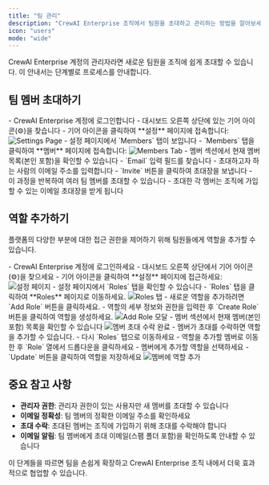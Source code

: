 ```yaml
---
title: "팀 관리"
description: "CrewAI Enterprise 조직에서 팀원을 초대하고 관리하는 방법을 알아보세요"
icon: "users"
mode: "wide"
---
```


CrewAI Enterprise 계정의 관리자라면 새로운 팀원을 조직에 쉽게 초대할 수 있습니다. 이 안내서는 단계별로 프로세스를 안내합니다.

## 팀 멤버 초대하기

<Steps>
    <Step title="설정 페이지 접속">
        - CrewAI Enterprise 계정에 로그인합니다
        - 대시보드 오른쪽 상단에 있는 기어 아이콘(⚙️)을 찾습니다
        - 기어 아이콘을 클릭하여 **설정** 페이지에 접속합니다:
            <Frame>
                <img src="/images/enterprise/settings-page.png" alt="Settings Page" />
            </Frame>
    </Step>
    <Step title="멤버 섹션으로 이동">
        - 설정 페이지에서 `Members` 탭이 보입니다
        - `Members` 탭을 클릭하여 **멤버** 페이지에 접속합니다:
            <Frame>
                <img src="/images/enterprise/members-tab.png" alt="Members Tab" />
            </Frame>
    </Step>
    <Step title="새 멤버 초대">
        - 멤버 섹션에서 현재 멤버 목록(본인 포함)을 확인할 수 있습니다
        - `Email` 입력 필드를 찾습니다
        - 초대하고자 하는 사람의 이메일 주소를 입력합니다
        - `Invite` 버튼을 클릭하여 초대장을 보냅니다
    </Step>
    <Step title="필요에 따라 반복">
        - 이 과정을 반복하여 여러 팀 멤버를 초대할 수 있습니다
        - 초대한 각 멤버는 조직에 가입할 수 있는 이메일 초대장을 받게 됩니다
    </Step>
</Steps>

## 역할 추가하기

플랫폼의 다양한 부분에 대한 접근 권한을 제어하기 위해 팀원들에게 역할을 추가할 수 있습니다.

<Steps>
    <Step title="설정 페이지 접근">
        - CrewAI Enterprise 계정에 로그인하세요
        - 대시보드 오른쪽 상단에서 기어 아이콘(⚙️)을 찾으세요
        - 기어 아이콘을 클릭하여 **설정** 페이지에 접근하세요:
            <Frame>
                <img src="/images/enterprise/settings-page.png" alt="설정 페이지" />
            </Frame>
    </Step>
    <Step title="멤버 섹션으로 이동">
        - 설정 페이지에서 `Roles` 탭을 확인할 수 있습니다
        - `Roles` 탭을 클릭하여 **Roles** 페이지로 이동하세요.
            <Frame>
                <img src="/images/enterprise/roles-tab.png" alt="Roles 탭" />
            </Frame>
        - 새로운 역할을 추가하려면 `Add Role` 버튼을 클릭하세요.
        - 역할의 세부 정보와 권한을 입력한 후 `Create Role` 버튼을 클릭하여 역할을 생성하세요.
            <Frame>
                <img src="/images/enterprise/add-role-modal.png" alt="Add Role 모달" />
            </Frame>
    </Step>
    <Step title="멤버에게 역할 추가하기">
        - 멤버 섹션에서 현재 멤버(본인 포함) 목록을 확인할 수 있습니다
           <Frame>
                <img src="/images/enterprise/member-accepted-invitation.png" alt="멤버 초대 수락 완료" />
           </Frame>
        - 멤버가 초대를 수락하면 역할을 추가할 수 있습니다.
        - 다시 `Roles` 탭으로 이동하세요
        - 역할을 추가할 멤버로 이동한 후 `Role` 열에서 드롭다운을 클릭하세요
        - 멤버에게 추가할 역할을 선택하세요
        - `Update` 버튼을 클릭하여 역할을 저장하세요
            <Frame>
                <img src="/images/enterprise/assign-role.png" alt="멤버에 역할 추가" />
            </Frame>
    </Step>
</Steps>

## 중요 참고 사항

- **관리자 권한**: 관리자 권한이 있는 사용자만 새 멤버를 초대할 수 있습니다
- **이메일 정확성**: 팀 멤버의 정확한 이메일 주소를 확인하세요
- **초대 수락**: 초대된 멤버는 조직에 가입하기 위해 초대를 수락해야 합니다
- **이메일 알림**: 팀 멤버에게 초대 이메일(스팸 폴더 포함)을 확인하도록 안내할 수 있습니다

이 단계들을 따르면 팀을 손쉽게 확장하고 CrewAI Enterprise 조직 내에서 더욱 효과적으로 협업할 수 있습니다.